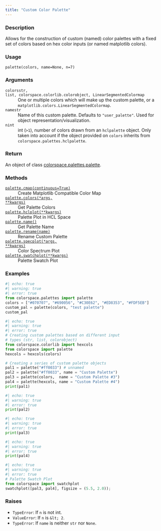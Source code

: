 ```yaml
---
title: "Custom Color Palette"
---
```


### Description

Allows for the construction of custom (named) color palettes with a fixed
set of colors based on hex color inputs (or named matplotlib colors).

### Usage

<pre><code class='language-python'>palette(colors, name=None, n=7)</code></pre>

### Arguments

<dl class="pyp-list param-list">
  <dt style = "white-space: nowrap; font-family: monospace; vertical-align: top">
   <code id="colorspace.palettes.palette:colors">colors</code><code class="argument-class">str, list, colorspace.colorlib.colorobject, LinearSegmentedColormap</code>
  </dt>
 <dd>One or multiple colors which will make up the custom palette, or a
`matplotlib.colors.LinearSegmentedColormap`.</dd>
  <dt style = "white-space: nowrap; font-family: monospace; vertical-align: top">
   <code id="colorspace.palettes.palette:name">name</code><code class="argument-class">str</code>
  </dt>
 <dd>Name of this custom palette. Defaults to `"user_palette"`.
Used for object representation/visualization.</dd>
  <dt style = "white-space: nowrap; font-family: monospace; vertical-align: top">
   <code id="colorspace.palettes.palette:n">n</code><code class="argument-class">int</code>
  </dt>
 <dd>int (`>1`), number of colors drawn from an `hclpalette` object.
Only taken into account if the object provided on `colors` inherits
from `colorspace.palettes.hclpalette`.</dd>
</dl>

### Return

An object of class [colorspace.palettes.palette](colorspace.palettes.palette.qmd).

### Methods

<dl class="pyp-list method-list">
    <dt style = "white-space: nowrap; font-family: monospace; vertical-align: top">
       <code>[palette.cmap(continuous=True)](colorspace.palettes.palette.cmap.qmd)</code>
    </dt>
    <dd>Create Matplotlib Compatible Color Map</dd>
    <dt style = "white-space: nowrap; font-family: monospace; vertical-align: top">
       <code>[palette.colors(*args, **kwargs)](colorspace.palettes.palette.colors.qmd)</code>
    </dt>
    <dd>Get Palette Colors</dd>
    <dt style = "white-space: nowrap; font-family: monospace; vertical-align: top">
       <code>[palette.hclplot(**kwargs)](colorspace.palettes.palette.hclplot.qmd)</code>
    </dt>
    <dd>Palette Plot in HCL Space</dd>
    <dt style = "white-space: nowrap; font-family: monospace; vertical-align: top">
       <code>[palette.name()](colorspace.palettes.palette.name.qmd)</code>
    </dt>
    <dd>Get Palette Name</dd>
    <dt style = "white-space: nowrap; font-family: monospace; vertical-align: top">
       <code>[palette.rename(name)](colorspace.palettes.palette.rename.qmd)</code>
    </dt>
    <dd>Rename Custom Palette</dd>
    <dt style = "white-space: nowrap; font-family: monospace; vertical-align: top">
       <code>[palette.specplot(*args, **kwargs)](colorspace.palettes.palette.specplot.qmd)</code>
    </dt>
    <dd>Color Spectrum Plot</dd>
    <dt style = "white-space: nowrap; font-family: monospace; vertical-align: top">
       <code>[palette.swatchplot(**kwargs)](colorspace.palettes.palette.swatchplot.qmd)</code>
    </dt>
    <dd>Palette Swatch Plot</dd>
</dl>


### Examples

```python
#| echo: true
#| warning: true
#| error: true
from colorspace.palettes import palette
colors = ["#070707", "#690056", "#C30E62", "#ED8353", "#FDF5EB"]
custom_pal = palette(colors, "test palette")
custom_pal
```

```python
#| echo: true
#| warning: true
#| error: true
# Creating custom palettes based on different input
# types (str, list, colorobject)
from colorspace.colorlib import hexcols
from colorspace import palette
hexcols = hexcols(colors)

# Creating a series of custom palette objects
pal1 = palette("#ff0033") # unnamed
pal2 = palette("#ff0033", name = "Custom Palette")
pal3 = palette(colors,  name = "Custom Palette #3")
pal4 = palette(hexcols, name = "Custom Palette #4")
print(pal1)
```

```python
#| echo: true
#| warning: true
#| error: true
print(pal2)
```

```python
#| echo: true
#| warning: true
#| error: true
print(pal3)
```

```python
#| echo: true
#| warning: true
#| error: true
print(pal4)
```

```python
#| echo: true
#| warning: true
#| error: true
# Palette Swatch Plot
from colorspace import swatchplot
swatchplot([pal3, pal4], figsize = (5.5, 2.0));
```




### Raises

<ul class="python-raises">
<li><code class="text-warning">TypeError</code>: If `n` is not int.
<li><code class="text-warning">ValueError</code>: If `n` is `&lt; 2`.
<li><code class="text-warning">TypeError</code>: If `name` is neither `str` nor `None`.
</ul>

